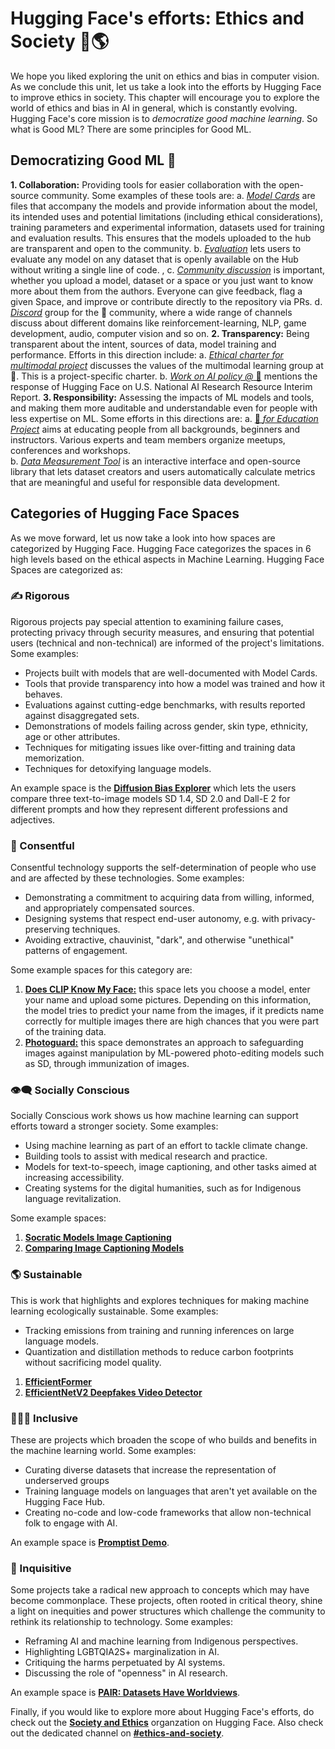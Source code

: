 # Hugging Face's efforts: Ethics and Society 🤗🌎

We hope you liked exploring the unit on ethics and bias in computer vision. As we conclude this unit, let us take a look into the efforts by Hugging Face to improve ethics in society. This chapter will encourage you to explore the world of ethics and bias in AI in general, which is constantly evolving. Hugging Face's core mission is to *democratize good machine learning*. So what is Good ML? There are some principles for Good ML. 

## Democratizing Good ML 🤗

**1. Collaboration:** Providing tools for easier collaboration with the open-source community. Some examples of these tools are: 
    a. [*Model Cards*](https://huggingface.co/docs/hub/model-cards) are files that accompany the models and provide information about the model, its intended uses and potential limitations (including ethical considerations), training parameters and experimental information, datasets used for training and evaluation results. This ensures that the models uploaded to the hub are transparent and open to the community.
    b. [*Evaluation*](https://huggingface.co/blog/eval-on-the-hub) lets users to evaluate any model on any dataset that is openly available on the Hub without writing a single line of code. , 
    c. [*Community discussion*](https://huggingface.co/blog/community-update) is important, whether you upload a model, dataset or a space or you just want to know more about them from the authors. Everyone can give feedback, flag a given Space, and improve or contribute directly to the repository via PRs. 
    d. [*Discord*](https://discord.com/invite/JfAtkvEtRb) group for the 🤗 community, where a wide range of channels discuss about different domains like reinforcement-learning, NLP, game development, audio, computer vision and so on. 
**2. Transparency:** Being transparent about the intent, sources of data, model training and performance. Efforts in this direction include: 
    a. [*Ethical charter for multimodal project*](https://huggingface.co/blog/ethical-charter-multimodal) discusses the values of the multimodal learning group at 🤗. This is a project-specific charter.
    b. [*Work on AI policy @* 🤗](https://huggingface.co/blog/us-national-ai-research-resource) mentions the response of Hugging Face on U.S. National AI Research Resource Interim Report.
**3. Responsibility:** Assessing the impacts of ML models and tools, and making them more auditable and understandable even for people with less expertise on ML. Some efforts in this directions are: 
    a. [🤗 *for Education Project*](https://huggingface.co/blog/education) aims at educating people from all backgrounds, beginners and instructors. Various experts and team members organize meetups, conferences and workshops.  
    b. [*Data Measurement Tool*](https://huggingface.co/spaces/huggingface/data-measurements-tool) is an interactive interface and open-source library that lets dataset creators and users automatically calculate metrics that are meaningful and useful for responsible data development. 

## Categories of Hugging Face Spaces 

As we move forward, let us now take a look into how spaces are categorized by Hugging Face. Hugging Face categorizes the spaces in 6 high levels based on the ethical aspects in Machine Learning. Hugging Face Spaces are categorized as:

### ✍️ Rigorous

Rigorous projects pay special attention to examining failure cases, protecting privacy through security measures, and ensuring that potential users (technical and non-technical) are informed of the project's limitations. Some examples:
- Projects built with models that are well-documented with Model Cards.
- Tools that provide transparency into how a model was trained and how it behaves.
- Evaluations against cutting-edge benchmarks, with results reported against disaggregated sets.
- Demonstrations of models failing across gender, skin type, ethnicity, age or other attributes.
- Techniques for mitigating issues like over-fitting and training data memorization.
- Techniques for detoxifying language models.

An example space is the [**Diffusion Bias Explorer**](https://huggingface.co/spaces/society-ethics/DiffusionBiasExplorer) which lets the users compare three text-to-image models SD 1.4, SD 2.0 and Dall-E 2 for different prompts and how they represent different professions and adjectives. 

### 🤝 Consentful

Consentful technology supports the self-determination of people who use and are affected by these technologies. Some examples:
- Demonstrating a commitment to acquiring data from willing, informed, and appropriately compensated sources.
- Designing systems that respect end-user autonomy, e.g. with privacy-preserving techniques.
- Avoiding extractive, chauvinist, "dark", and otherwise "unethical" patterns of engagement.

Some example spaces for this category are: 
1. [**Does CLIP Know My Face:**](https://huggingface.co/spaces/AIML-TUDA/does-clip-know-my-face) this space lets you choose a model, enter your name and upload some pictures. Depending on this information, the model tries to predict your name from the images, if it predicts name correctly for multiple images there are high chances that you were part of the training data.
2. [**Photoguard:**](https://huggingface.co/spaces/RamAnanth1/photoguard) this space demonstrates an approach to safeguarding images against manipulation by ML-powered photo-editing models such as SD, through immunization of images.

### 👁️‍🗨️ Socially Conscious 

Socially Conscious work shows us how machine learning can support efforts toward a stronger society. Some examples:
- Using machine learning as part of an effort to tackle climate change.
- Building tools to assist with medical research and practice.
- Models for text-to-speech, image captioning, and other tasks aimed at increasing accessibility.
- Creating systems for the digital humanities, such as for Indigenous language revitalization.

Some example spaces:
1. [**Socratic Models Image Captioning**](https://huggingface.co/spaces/Geonmo/socratic-models-image-captioning-with-BLOOM)
2. [**Comparing Image Captioning Models**](https://huggingface.co/spaces/nielsr/comparing-captioning-models)

### 🌎 Sustainable

This is work that highlights and explores techniques for making machine learning ecologically sustainable. Some examples:
- Tracking emissions from training and running inferences on large language models.
- Quantization and distillation methods to reduce carbon footprints without sacrificing model quality.

1. [**EfficientFormer**](https://huggingface.co/spaces/adirik/efficientformer)
2. [**EfficientNetV2 Deepfakes Video Detector**](https://huggingface.co/spaces/Ron0420/EfficientNetV2_Deepfakes_Video_Detector)

### 🧑‍🤝‍🧑 Inclusive

These are projects which broaden the scope of who builds and benefits in the machine learning world. Some examples:
- Curating diverse datasets that increase the representation of underserved groups
- Training language models on languages that aren't yet available on the Hugging Face Hub.
- Creating no-code and low-code frameworks that allow non-technical folk to engage with AI.

An example space is [**Promptist Demo**](https://huggingface.co/spaces/microsoft/Promptist).

### 🤔 Inquisitive

Some projects take a radical new approach to concepts which may have become commonplace. These projects, often rooted in critical theory, shine a light on inequities and power structures which challenge the community to rethink its relationship to technology. Some examples:
- Reframing AI and machine learning from Indigenous perspectives.
- Highlighting LGBTQIA2S+ marginalization in AI.
- Critiquing the harms perpetuated by AI systems.
- Discussing the role of "openness" in AI research.

An example space is [**PAIR: Datasets Have Worldviews**](https://huggingface.co/spaces/merve/dataset-worldviews).

Finally, if you would like to explore more about Hugging Face's efforts, do check out the [**Society and Ethics**](https://huggingface.co/society-ethics) organzation on Hugging Face. Also check out the dedicated channel on [**#ethics-and-society**](https://discord.gg/hugging-face-879548962464493619).
